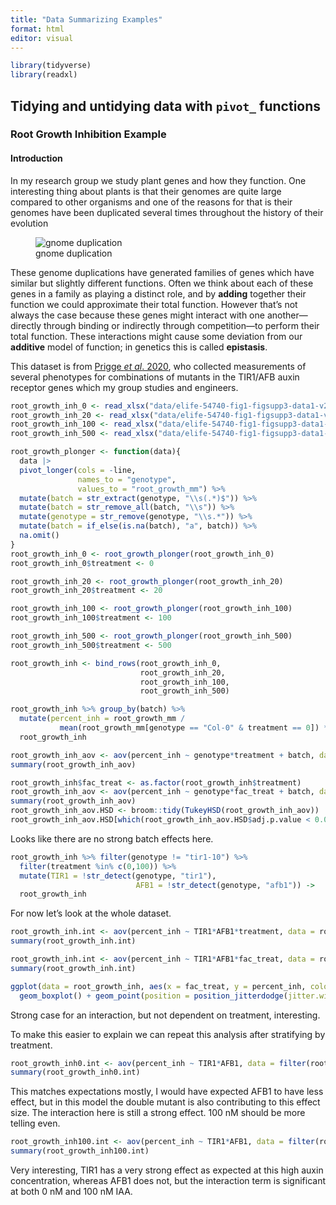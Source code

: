 ```yaml
---
title: "Data Summarizing Examples"
format: html
editor: visual
---
```


```r
library(tidyverse)
library(readxl)
```

## Tidying and untidying data with `pivot_` functions

### Root Growth Inhibition Example

#### Introduction

In my research group we study plant genes and how they function. One interesting thing about plants is that their genomes are quite large compared to other organisms and one of the reasons for that is their genomes have been duplicated several times throughout the history of their evolution

![gnome duplication](data/Largest-collection-of-garden-gnomes-60at60-photo2_tcm25-386214.webp)

These genome duplications have generated families of genes which have similar but slightly different functions. Often we think about each of these genes in a family as playing a distinct role, and by **adding** together their function we could approximate their total function. However that's not always the case because these genes might interact with one another—directly through binding or indirectly through competition—to perform their total function. These interactions might cause some deviation from our **additive** model of function; in genetics this is called **epistasis**.

This dataset is from [Prigge *et al*. 2020](), who collected measurements of several phenotypes for combinations of mutants in the TIR1/AFB auxin receptor genes which my group studies and engineers.

```r
root_growth_inh_0 <- read_xlsx("data/elife-54740-fig1-figsupp3-data1-v2_data-only_tir1afb1.xlsx", sheet = "Primary Root Growth Inh EtOH", skip = 1)
root_growth_inh_20 <- read_xlsx("data/elife-54740-fig1-figsupp3-data1-v2_data-only_tir1afb1.xlsx", sheet = "Primary Root Growth Inh 20 nM", skip = 1)
root_growth_inh_100 <- read_xlsx("data/elife-54740-fig1-figsupp3-data1-v2_data-only_tir1afb1.xlsx", sheet = "Primary Root Growth Inh 100 nM", skip = 1)
root_growth_inh_500 <- read_xlsx("data/elife-54740-fig1-figsupp3-data1-v2_data-only_tir1afb1.xlsx", sheet = "Primary Root Growth Inh 500 nM", skip = 1)

root_growth_plonger <- function(data){
  data |> 
  pivot_longer(cols = -line, 
               names_to = "genotype", 
               values_to = "root_growth_mm") %>%
  mutate(batch = str_extract(genotype, "\\s(.*)$")) %>%
  mutate(batch = str_remove_all(batch, "\\s")) %>%
  mutate(genotype = str_remove(genotype, "\\s.*")) %>%
  mutate(batch = if_else(is.na(batch), "a", batch)) %>%
  na.omit()
}
root_growth_inh_0 <- root_growth_plonger(root_growth_inh_0)
root_growth_inh_0$treatment <- 0

root_growth_inh_20 <- root_growth_plonger(root_growth_inh_20)
root_growth_inh_20$treatment <- 20

root_growth_inh_100 <- root_growth_plonger(root_growth_inh_100)
root_growth_inh_100$treatment <- 100

root_growth_inh_500 <- root_growth_plonger(root_growth_inh_500)
root_growth_inh_500$treatment <- 500

root_growth_inh <- bind_rows(root_growth_inh_0, 
                             root_growth_inh_20, 
                             root_growth_inh_100, 
                             root_growth_inh_500)

root_growth_inh %>% group_by(batch) %>% 
  mutate(percent_inh = root_growth_mm / 
           mean(root_growth_mm[genotype == "Col-0" & treatment == 0]) * 100) ->
  root_growth_inh
```

```r
root_growth_inh_aov <- aov(percent_inh ~ genotype*treatment + batch, data = root_growth_inh)
summary(root_growth_inh_aov)

root_growth_inh$fac_treat <- as.factor(root_growth_inh$treatment)
root_growth_inh_aov <- aov(percent_inh ~ genotype*fac_treat + batch, data = root_growth_inh)
summary(root_growth_inh_aov)
root_growth_inh_aov.HSD <- broom::tidy(TukeyHSD(root_growth_inh_aov))
root_growth_inh_aov.HSD[which(root_growth_inh_aov.HSD$adj.p.value < 0.05),]
```

Looks like there are no strong batch effects here.

```r
root_growth_inh %>% filter(genotype != "tir1-10") %>%
  filter(treatment %in% c(0,100)) %>%
  mutate(TIR1 = !str_detect(genotype, "tir1"), 
                            AFB1 = !str_detect(genotype, "afb1")) ->
  root_growth_inh
```

For now let's look at the whole dataset.

```r
root_growth_inh.int <- aov(percent_inh ~ TIR1*AFB1*treatment, data = root_growth_inh)
summary(root_growth_inh.int)
```

```r
root_growth_inh.int <- aov(percent_inh ~ TIR1*AFB1*fac_treat, data = root_growth_inh)
summary(root_growth_inh.int)
```

```r
ggplot(data = root_growth_inh, aes(x = fac_treat, y = percent_inh, color = genotype)) + 
  geom_boxplot() + geom_point(position = position_jitterdodge(jitter.width = 0.2))
```

Strong case for an interaction, but not dependent on treatment, interesting.

To make this easier to explain we can repeat this analysis after stratifying by treatment.

```r
root_growth_inh0.int <- aov(percent_inh ~ TIR1*AFB1, data = filter(root_growth_inh, treatment == 0))
summary(root_growth_inh0.int)
```

This matches expectations mostly, I would have expected AFB1 to have less effect, but in this model the double mutant is also contributing to this effect size. The interaction here is still a strong effect. 100 nM should be more telling even.

```r
root_growth_inh100.int <- aov(percent_inh ~ TIR1*AFB1, data = filter(root_growth_inh, treatment == 100))
summary(root_growth_inh100.int)
```

Very interesting, TIR1 has a very strong effect as expected at this high auxin concentration, whereas AFB1 does not, but the interaction term is significant at both 0 nM and 100 nM IAA.
